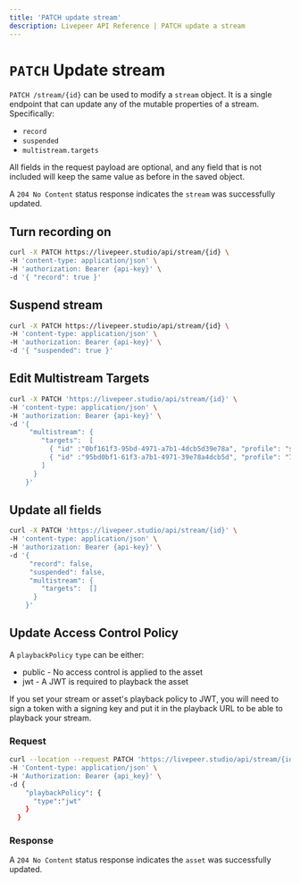 ```yaml
---
title: 'PATCH update stream'
description: Livepeer API Reference | PATCH update a stream
---
```


# `PATCH` Update stream

`PATCH /stream/{id}` can be used to modify a `stream` object. It is a single
endpoint that can update any of the mutable properties of a stream.
Specifically:

- `record`
- `suspended`
- `multistream.targets`

All fields in the request payload are optional, and any field that is not
included will keep the same value as before in the saved object.

A `204 No Content` status response indicates the `stream` was successfully
updated.

## Turn recording on

```bash
curl -X PATCH https://livepeer.studio/api/stream/{id} \
-H 'content-type: application/json' \
-H 'authorization: Bearer {api-key}' \
-d '{ "record": true }'
```

## Suspend stream

```bash
curl -X PATCH https://livepeer.studio/api/stream/{id} \
-H 'content-type: application/json' \
-H 'authorization: Bearer {api-key}' \
-d '{ "suspended": true }'
```

## Edit Multistream Targets

```bash
curl -X PATCH 'https://livepeer.studio/api/stream/{id}' \
-H 'content-type: application/json' \
-H 'authorization: Bearer {api-key}' \
-d '{
     "multistream": {
        "targets":  [
          { "id" :"0bf161f3-95bd-4971-a7b1-4dcb5d39e78a", "profile": "source" },
          { "id" :"95bd0bf1-61f3-a7b1-4971-39e78a4dcb5d", "profile": "720p", "videoOnly": true }
        ]
      }
    }'
```

## Update all fields

```bash
curl -X PATCH 'https://livepeer.studio/api/stream/{id}' \
-H 'content-type: application/json' \
-H 'authorization: Bearer {api-key}' \
-d '{
     "record": false,
     "suspended": false,
     "multistream": {
        "targets":  []
      }
    }'
```

## Update Access Control Policy

A `playbackPolicy` `type` can be either:

- public - No access control is applied to the asset
- jwt - A JWT is required to playback the asset

If you set your stream or asset's playback policy to JWT, you will need to sign a token with a signing key
and put it in the playback URL to be able to playback your stream.

### Request

```bash
curl --location --request PATCH 'https://livepeer.studio/api/stream/{id}' \
-H 'Content-type: application/json' \
-H 'Authorization: Bearer {api_key}' \
-d {
    "playbackPolicy": {
      "type":"jwt"
    }
  }
```

### Response

A `204 No Content` status response indicates the `asset` was successfully updated.
